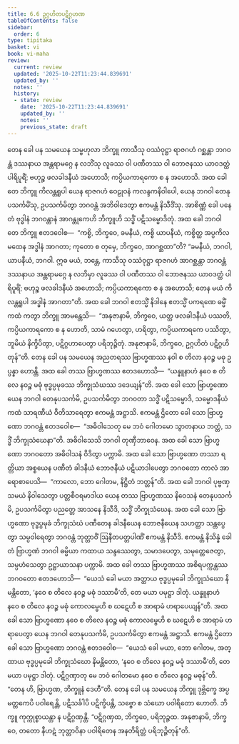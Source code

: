 ```yaml
---
title: 6.6 ဥဂ္ဂဟိတပဋိဂ္ဂဟဏ
tableOfContents: false
sidebar:
  order: 6
type: tipitaka
basket: vi
book: vi-maha
review:
  current: review
  updated: '2025-10-22T11:23:44.839691'
  updated_by: ''
  notes: ''
  history:
  - state: review
    date: '2025-10-22T11:23:44.839691'
    updated_by: ''
    notes: ''
    previous_state: draft
---
```



<ReviewStatus review={frontmatter.review} showDetails={true} />

<HypothesisAnnotation frontmatter={frontmatter} />

<DynamicBreadcrumb />

<Division number="275" book="vi-maha" e="ch" v="3" p="305">

<Paragraph number="1255" book="vi-maha">
တေန ခေါ ပန သမယေန သမ္ဗဟုလာ ဘိက္ခူ ကာသီသု ဝဿံဝုဋ္ဌာ ရာဇဂဟံ ဂစ္ဆန္တာ ဘဂဝန္တံ ဒဿနာယ အန္တရာမဂ္ဂေ န လဘိံသု လူခဿ ဝါ ပဏီတဿ ဝါ ဘောဇနဿ ယာဝဒတ္ထံ ပါရိပူရိံ; ဗဟုဉ္စ ဖလခါဒနီယံ အဟောသိ; ကပ္ပိယကာရကော စ န အဟောသိ. အထ ခေါ တေ ဘိက္ခူ ကိလန္တရူပါ ယေန ရာဇဂဟံ ဝေဠုဝနံ ကလန္ဒကနိဝါပေါ, ယေန ဘဂဝါ တေနုပသင်္ကမိံသု, ဥပသင်္ကမိတွာ ဘဂဝန္တံ အဘိဝါဒေတွာ ဧကမန္တံ နိသီဒိံသု. အာစိဏ္ဏံ ခေါ ပနေတံ ဗုဒ္ဓါနံ ဘဂဝန္တာနံ အာဂန္တုကေဟိ ဘိက္ခူဟိ သဒ္ဓိံ ပဋိသမ္မောဒိတုံ. အထ ခေါ ဘဂဝါ တေ ဘိက္ခူ ဧတဒဝေါစ—  “ကစ္စိ, ဘိက္ခဝေ, ခမနီယံ, ကစ္စိ ယာပနီယံ, ကစ္စိတ္ထ အပ္ပကိလမထေန အဒ္ဓါနံ အာဂတာ; ကုတော စ တုမှေ, ဘိက္ခဝေ, အာဂစ္ဆထာ”တိ? “ခမနီယံ, ဘဂဝါ, ယာပနီယံ, ဘဂဝါ. ဣဓ မယံ, ဘန္တေ, ကာသီသု ဝဿံဝုဋ္ဌာ ရာဇဂဟံ အာဂစ္ဆန္တာ ဘဂဝန္တံ ဒဿနာယ အန္တရာမဂ္ဂေ န လဘိမှာ လူခဿ ဝါ ပဏီတဿ ဝါ ဘောဇနဿ ယာဝဒတ္ထံ ပါရိပူရိံ; ဗဟုဉ္စ ဖလခါဒနီယံ အဟောသိ; ကပ္ပိယကာရကော စ န အဟောသိ; တေန မယံ ကိလန္တရူပါ အဒ္ဓါနံ အာဂတာ”တိ. အထ ခေါ ဘဂဝါ ဧတသ္မိံ နိဒါနေ ဧတသ္မိံ ပကရဏေ ဓမ္မိံ ကထံ ကတွာ ဘိက္ခူ အာမန္တေသိ—  “အနုဇာနာမိ, ဘိက္ခဝေ, ယတ္ထ ဖလခါဒနီယံ ပဿတိ, ကပ္ပိယကာရကော စ န ဟောတိ, သာမံ ဂဟေတွာ, ဟရိတွာ, ကပ္ပိယကာရကေ ပဿိတွာ, ဘူမိယံ နိက္ခိပိတွာ, ပဋိဂ္ဂဟာပေတွာ ပရိဘုဉ္ဇိတုံ. အနုဇာနာမိ, ဘိက္ခဝေ, ဥဂ္ဂဟိတံ ပဋိဂ္ဂဟိတုန်”တိ.
</Paragraph>

</Division>
<Division number="276" book="vi-maha" e="ch" v="3" p="306">

<Paragraph number="1256" book="vi-maha">
တေန ခေါ ပန သမယေန အညတရဿ ဗြာဟ္မဏဿ နဝါ စ တိလာ နဝဉ္စ မဓု ဥပ္ပန္နာ ဟောန္တိ. အထ ခေါ တဿ ဗြာဟ္မဏဿ ဧတဒဟောသိ—  “ယန္နူနာဟံ နဝေ စ တိလေ နဝဉ္စ မဓုံ ဗုဒ္ဓပ္ပမုခဿ ဘိက္ခုသံဃဿ ဒဒေယျန်”တိ. အထ ခေါ သော ဗြာဟ္မဏော ယေန ဘဂဝါ တေနုပသင်္ကမိ, ဥပသင်္ကမိတွာ ဘဂဝတာ သဒ္ဓိံ ပဋိသမ္မောဒိ, သမ္မောဒနီယံ ကထံ သာရဏီယံ ဝီတိသာရေတွာ ဧကမန္တံ အဋ္ဌာသိ. ဧကမန္တံ ဌိတော ခေါ သော ဗြာဟ္မဏော ဘဂဝန္တံ ဧတဒဝေါစ—  “အဓိဝါသေတု မေ ဘဝံ ဂေါတမော သွာတနာယ ဘတ္တံ, သဒ္ဓိံ ဘိက္ခုသံဃေနာ”တိ. အဓိဝါသေသိ ဘဂဝါ တုဏှီဘာဝေန. အထ ခေါ သော ဗြာဟ္မဏော ဘဂဝတော အဓိဝါသနံ ဝိဒိတွာ ပက္ကာမိ. အထ ခေါ သော ဗြာဟ္မဏော တဿာ ရတ္တိယာ အစ္စယေန ပဏီတံ ခါဒနီယံ ဘောဇနီယံ ပဋိယာဒါပေတွာ ဘဂဝတော ကာလံ အာရောစာပေသိ—  “ကာလော, ဘော ဂေါတမ, နိဋ္ဌိတံ ဘတ္တန်”တိ.
</Paragraph>

<Paragraph number="1257" book="vi-maha">
အထ ခေါ ဘဂဝါ ပုဗ္ဗဏှသမယံ နိဝါသေတွာ ပတ္တစီဝရမာဒါယ ယေန တဿ ဗြာဟ္မဏဿ နိဝေသနံ တေနုပသင်္ကမိ, ဥပသင်္ကမိတွာ ပညတ္တေ အာသနေ နိသီဒိ, သဒ္ဓိံ ဘိက္ခုသံဃေန. အထ ခေါ သော ဗြာဟ္မဏော ဗုဒ္ဓပ္ပမုခံ ဘိက္ခုသံဃံ ပဏီတေန ခါဒနီယေန ဘောဇနီယေန သဟတ္ထာ သန္တပ္ပေတွာ သမ္ပဝါရေတွာ ဘဂဝန္တံ ဘုတ္တာဝိံ ဩနီတပတ္တပါဏိံ ဧကမန္တံ နိသီဒိ. ဧကမန္တံ နိသိန္နံ ခေါ တံ ဗြာဟ္မဏံ ဘဂဝါ ဓမ္မိယာ ကထာယ သန္ဒဿေတွာ, သမာဒပေတွာ, သမုတ္တေဇေတွာ, သမ္ပဟံသေတွာ ဥဋ္ဌာယာသနာ ပက္ကာမိ.
</Paragraph>

<Paragraph number="1258" book="vi-maha">
အထ ခေါ တဿ ဗြာဟ္မဏဿ အစိရပက္ကန္တဿ ဘဂဝတော ဧတဒဟောသိ—  “ယေသံ ခေါ မယာ အတ္ထာယ ဗုဒ္ဓပ္ပမုခေါ ဘိက္ခုသံဃော နိမန္တိတော, ‘နဝေ စ တိလေ နဝဉ္စ မဓုံ ဒဿာမီ’တိ, တေ မယာ ပမုဋ္ဌာ ဒါတုံ. ယန္နူနာဟံ နဝေ စ တိလေ နဝဉ္စ မဓုံ ကောလမ္ဗေဟိ စ ဃဋေဟိ စ အာရာမံ ဟရာပေယျန်”တိ. အထ ခေါ သော ဗြာဟ္မဏော နဝေ စ တိလေ နဝဉ္စ မဓုံ ကောလမ္ဗေဟိ စ ဃဋေဟိ စ အာရာမံ ဟရာပေတွာ ယေန ဘဂဝါ တေနုပသင်္ကမိ, ဥပသင်္ကမိတွာ ဧကမန္တံ အဋ္ဌာသိ. ဧကမန္တံ ဌိတော ခေါ သော ဗြာဟ္မဏော ဘဂဝန္တံ ဧတဒဝေါစ—  “ယေသံ ခေါ မယာ, ဘော ဂေါတမ, အတ္ထာယ ဗုဒ္ဓပ္ပမုခေါ ဘိက္ခုသံဃော နိမန္တိတော, ‘နဝေ စ တိလေ နဝဉ္စ မဓုံ ဒဿာမီ’တိ, တေ မယာ ပမုဋ္ဌာ ဒါတုံ. ပဋိဂ္ဂဏှာတု မေ ဘဝံ ဂေါတမော နဝေ စ တိလေ နဝဉ္စ မဓုန်”တိ. “တေန ဟိ, ဗြာဟ္မဏ, ဘိက္ခူနံ ဒေဟီ”တိ.
</Paragraph>

<Paragraph number="1259" book="vi-maha">
တေန ခေါ ပန သမယေန ဘိက္ခူ ဒုဗ္ဘိက္ခေ အပ္ပမတ္တကေပိ ပဝါရေန္တိ, ပဋိသင်္ခါပိ ပဋိက္ခိပန္တိ, သဗ္ဗော စ သံဃော ပဝါရိတော ဟောတိ. ဘိက္ခူ ကုက္ကုစ္စာယန္တာ န ပဋိဂ္ဂဏှန္တိ. “ပဋိဂ္ဂဏှထ, ဘိက္ခဝေ, ပရိဘုဉ္ဇထ. အနုဇာနာမိ, ဘိက္ခဝေ, တတော နီဟဋံ ဘုတ္တာဝိနာ ပဝါရိတေန အနတိရိတ္တံ ပရိဘုဉ္ဇိတုန်”တိ.
</Paragraph>
</Division>